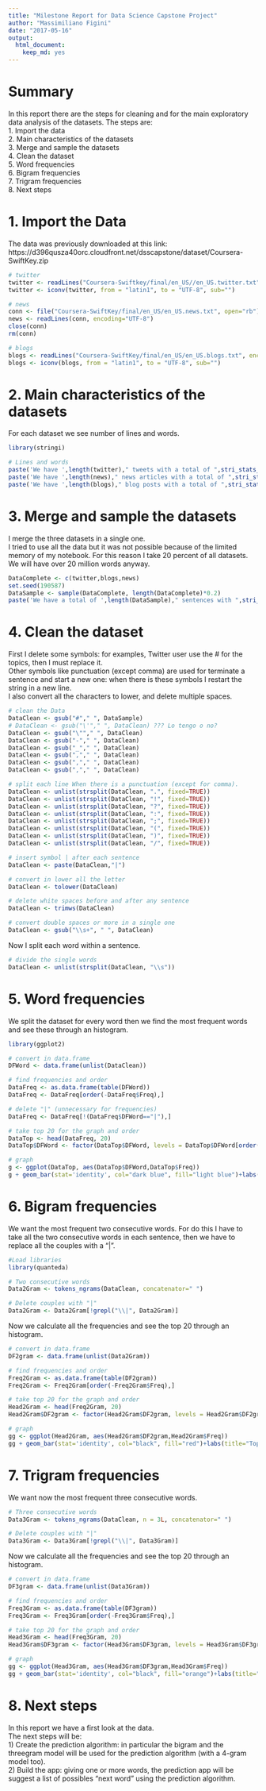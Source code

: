 ---
title: "Milestone Report for Data Science Capstone Project"
author: "Massimiliano Figini"
date: "2017-05-16"
output: 
  html_document: 
    keep_md: yes
---


# Summary

In this report there are the steps for cleaning and for the main exploratory data analysis of the datasets. The steps are:  
1. Import the data  
2. Main characteristics of the datasets  
3. Merge and sample the datasets  
4. Clean the dataset  
5. Word frequencies  
6. Bigram frequencies  
7. Trigram frequencies  
8. Next steps  



# 1. Import the Data  

The data was previously downloaded at this link: https://d396qusza40orc.cloudfront.net/dsscapstone/dataset/Coursera-SwiftKey.zip 

```{r, Getting, echo=TRUE, warning=FALSE}
# twitter
twitter <- readLines("Coursera-Swiftkey/final/en_US//en_US.twitter.txt", encoding="UTF-8")
twitter <- iconv(twitter, from = "latin1", to = "UTF-8", sub="")

# news
conn <- file("Coursera-SwiftKey/final/en_US/en_US.news.txt", open="rb")
news <- readLines(conn, encoding="UTF-8")
close(conn)
rm(conn)

# blogs
blogs <- readLines("Coursera-SwiftKey/final/en_US/en_US.blogs.txt", encoding="UTF-8")
blogs <- iconv(blogs, from = "latin1", to = "UTF-8", sub="")
```



# 2. Main characteristics of the datasets  

For each dataset we see number of lines and words.   

```{r, basic, echo=TRUE, message=FALSE, warning=FALSE}
library(stringi)

# Lines and words
paste('We have ',length(twitter)," tweets with a total of ",stri_stats_latex(twitter)[4], " words.", sep = "")
paste('We have ',length(news)," news articles with a total of ",stri_stats_latex(news)[4], " words.", sep = "")
paste('We have ',length(blogs)," blog posts with a total of ",stri_stats_latex(blogs)[4], " words.", sep = "")
```



# 3. Merge and sample the datasets  

I merge the three datasets in a single one.  
I tried to use all the data but it was not possible because of the limited memory of my notebook. For this reason I take 20 percent of all datasets. We will have over 20 million words anyway. 

```{r, sampling, echo=TRUE, message=FALSE, warning=FALSE}
DataComplete <- c(twitter,blogs,news)
set.seed(190587)
DataSample <- sample(DataComplete, length(DataComplete)*0.2)
paste('We have a total of ',length(DataSample)," sentences with ",stri_stats_latex(DataSample)[4], " words.", sep = "")
```



# 4. Clean the dataset  

First I delete some symbols: for examples, Twitter user use the # for the topics, then I must replace it.  
Other symbols like punctuation (except comma) are used for terminate a sentence and start a new one: when there is these symbols I restart the string in a new line.  
I also convert all the characters to lower, and delete multiple spaces. 

```{r, cleaning, echo=TRUE, message=FALSE, warning=FALSE}
# clean the Data
DataClean <- gsub("#"," ", DataSample)
# DataClean <- gsub("\'"," ", DataClean) ??? Lo tengo o no?
DataClean <- gsub("\""," ", DataClean)
DataClean <- gsub("-"," ", DataClean)
DataClean <- gsub("_"," ", DataClean)
DataClean <- gsub(","," ", DataClean)
DataClean <- gsub(","," ", DataClean)
DataClean <- gsub(","," ", DataClean)

# split each line When there is a punctuation (except for comma).
DataClean <- unlist(strsplit(DataClean, ".", fixed=TRUE))
DataClean <- unlist(strsplit(DataClean, "!", fixed=TRUE))
DataClean <- unlist(strsplit(DataClean, "?", fixed=TRUE))
DataClean <- unlist(strsplit(DataClean, ":", fixed=TRUE))
DataClean <- unlist(strsplit(DataClean, ";", fixed=TRUE))
DataClean <- unlist(strsplit(DataClean, "(", fixed=TRUE))
DataClean <- unlist(strsplit(DataClean, ")", fixed=TRUE))
DataClean <- unlist(strsplit(DataClean, "/", fixed=TRUE))

# insert symbol | after each sentence
DataClean <- paste(DataClean,"|")

# convert in lower all the letter
DataClean <- tolower(DataClean)

# delete white spaces before and after any sentence
DataClean <- trimws(DataClean)

# convert double spaces or more in a single one
DataClean <- gsub("\\s+", " ", DataClean)
```

Now I split each word within a sentence.

```{r, split, echo=TRUE, message=FALSE, warning=FALSE}
# divide the single words
DataClean <- unlist(strsplit(DataClean, "\\s"))
```



# 5. Word frequencies  

We split the dataset for every word then we find the most frequent words and see these through an histogram.  

```{r, frequencies, echo=TRUE, message=FALSE, warning=FALSE}
library(ggplot2)

# convert in data.frame
DFWord <- data.frame(unlist(DataClean))

# find frequencies and order
DataFreq <- as.data.frame(table(DFWord))
DataFreq <- DataFreq[order(-DataFreq$Freq),]

# delete "|" (unnecessary for frequencies)
DataFreq <- DataFreq[!(DataFreq$DFWord=="|"),]

# take top 20 for the graph and order
DataTop <- head(DataFreq, 20)
DataTop$DFWord <- factor(DataTop$DFWord, levels = DataTop$DFWord[order(-DataTop$Freq)])

# graph
g <- ggplot(DataTop, aes(DataTop$DFWord,DataTop$Freq))
g + geom_bar(stat='identity', col="dark blue", fill="light blue")+labs(title="Top words", x="",y="Frequency")
```



# 6. Bigram frequencies  

We want the most frequent two consecutive words. For do this I have to take all the two consecutive words in each sentence, then we have to replace all the couples with a "|".

```{r, 2gram, echo=TRUE, message=FALSE, warning=FALSE}
#Load libraries
library(quanteda)

# Two consecutive words
Data2Gram <- tokens_ngrams(DataClean, concatenator=" ")

# Delete couples with "|"
Data2Gram <- Data2Gram[!grepl("\\|", Data2Gram)]
```

Now we calculate all the frequencies and see the top 20 through an histogram.

```{r, 2frequencies, echo=TRUE, message=FALSE, warning=FALSE}
# convert in data.frame
DF2gram <- data.frame(unlist(Data2Gram))

# find frequencies and order
Freq2Gram <- as.data.frame(table(DF2gram))
Freq2Gram <- Freq2Gram[order(-Freq2Gram$Freq),]

# take top 20 for the graph and order
Head2Gram <- head(Freq2Gram, 20)
Head2Gram$DF2gram <- factor(Head2Gram$DF2gram, levels = Head2Gram$DF2gram[order(-Head2Gram$Freq)])

# graph
gg <- ggplot(Head2Gram, aes(Head2Gram$DF2gram,Head2Gram$Freq))
gg + geom_bar(stat='identity', col="black", fill="red")+labs(title="Top bigram words", x="",y="Frequency")+theme(axis.text.x = element_text(angle = 90, hjust = 1))
```



# 7. Trigram frequencies  

We want now the most frequent three consecutive words.

```{r, 3gram, echo=TRUE, message=FALSE, warning=FALSE}
# Three consecutive words
Data3Gram <- tokens_ngrams(DataClean, n = 3L, concatenator=" ")

# Delete couples with "|"
Data3Gram <- Data3Gram[!grepl("\\|", Data3Gram)]
```

Now we calculate all the frequencies and see the top 20 through an histogram.

```{r, 3frequencies, echo=TRUE, message=FALSE, warning=FALSE}

# convert in data.frame
DF3gram <- data.frame(unlist(Data3Gram))

# find frequencies and order
Freq3Gram <- as.data.frame(table(DF3gram))
Freq3Gram <- Freq3Gram[order(-Freq3Gram$Freq),]

# take top 20 for the graph and order
Head3Gram <- head(Freq3Gram, 20)
Head3Gram$DF3gram <- factor(Head3Gram$DF3gram, levels = Head3Gram$DF3gram[order(-Head3Gram$Freq)])

# graph
gg <- ggplot(Head3Gram, aes(Head3Gram$DF3gram,Head3Gram$Freq))
gg + geom_bar(stat='identity', col="black", fill="orange")+labs(title="Top trigram words", x="",y="Frequency")+theme(axis.text.x = element_text(angle = 90, hjust = 1))
```


# 8. Next steps  

In this report we have a first look at the data.  
The next steps will be:  
1) Create the prediction algorithm: in particular the bigram and the threegram model will be used for the prediction algorithm (with a 4-gram model too).  
2) Build the app: giving one or more words, the prediction app will be suggest a list of possibles "next word" using the prediction algorithm.
